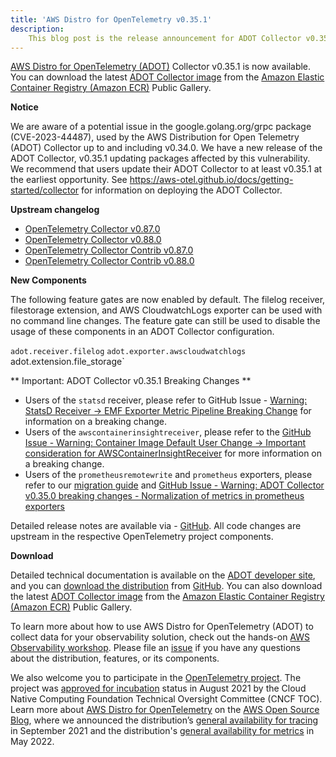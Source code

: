 ```yaml
---
title: 'AWS Distro for OpenTelemetry v0.35.1'
description:
    This blog post is the release announcement for ADOT Collector v0.35.1
---
```



<SectionSeparator />

[AWS Distro for OpenTelemetry (ADOT)](https://aws-otel.github.io/) Collector v0.35.1 is now available.
You can download the latest [ADOT Collector image](https://gallery.ecr.aws/aws-observability/aws-otel-collector) from the
[Amazon Elastic Container Registry (Amazon ECR)](https://aws.amazon.com/ecr/) Public Gallery.

<SectionSeparator />

**Notice**

We are aware of a potential issue in the google.golang.org/grpc package (CVE-2023-44487), used by the AWS Distribution for Open Telemetry (ADOT) Collector up to and including v0.34.0.
We have a new release of the ADOT Collector, v0.35.1 updating packages affected by this vulnerability. We recommend that users update their ADOT Collector
to at least v0.35.1 at the earliest opportunity. See https://aws-otel.github.io/docs/getting-started/collector for information on deploying the ADOT Collector.

**Upstream changelog**

* [OpenTelemetry Collector v0.87.0](https://github.com/open-telemetry/opentelemetry-collector/releases/tag/v0.87.0)
* [OpenTelemetry Collector v0.88.0](https://github.com/open-telemetry/opentelemetry-collector/releases/tag/v0.88.0)
* [OpenTelemetry Collector Contrib v0.87.0](https://github.com/open-telemetry/opentelemetry-collector-contrib/releases/tag/v0.87.0)
* [OpenTelemetry Collector Contrib v0.88.0](https://github.com/open-telemetry/opentelemetry-collector-contrib/releases/tag/v0.88.0)

**New Components**

The following feature gates are now enabled by default. The filelog receiver, filestorage extension, and AWS CloudwatchLogs exporter
can be used with no command line changes. The feature gate can still be used to disable the usage of these components in an ADOT
Collector configuration. 

`adot.receiver.filelog`
`adot.exporter.awscloudwatchlogs
`adot.extension.file_storage`

** Important: ADOT Collector v0.35.1 Breaking Changes **

* Users of the `statsd` receiver, please refer to GitHub Issue - [Warning: StatsD Receiver → EMF Exporter
Metric Pipeline Breaking Change](https://github.com/aws-observability/aws-otel-collector/issues/2249) for information on a breaking change.
* Users of the `awscontainerinsightreceiver`, please refer to the [GitHub Issue - Warning: Container Image Default User Change → Important
consideration for AWSContainerInsightReceiver](https://github.com/aws-observability/aws-otel-collector/issues/2317) for more information on a breaking change.
* Users of the `prometheusremotewrite` and `prometheus` exporters, please refer to our [migration guide](/docs/migrating-to-collector-v0.35.0) and
[GitHub Issue - Warning: ADOT Collector v0.35.0 breaking changes - Normalization of metrics in prometheus exporters](https://github.com/aws-observability/aws-otel-collector/issues/2367)

Detailed release notes are available via - [GitHub](https://github.com/aws-observability/aws-otel-collector/releases).
All code changes are upstream in the respective OpenTelemetry project components.

**Download**

Detailed technical documentation is available on the [ADOT developer site](https://aws-otel.github.io/),
and you can [download the distribution](https://aws-otel.github.io/download) from
[GitHub](https://github.com/aws-observability/aws-otel-collector/releases/tag/v0.35.1).
You can also download the latest [ADOT Collector image](https://gallery.ecr.aws/aws-observability/aws-otel-collector)
from the [Amazon Elastic Container Registry (Amazon ECR)](https://aws.amazon.com/ecr/) Public Gallery.

To learn more about how to use AWS Distro for OpenTelemetry (ADOT) to collect data for your observability solution,
check out the hands-on [AWS Observability workshop](https://observability.workshop.aws/en/adot.html).
Please file an [issue](https://github.com/aws-observability/aws-otel-community/issues) if you have any
questions about the distribution, features, or its components.

We also welcome you to participate in the [OpenTelemetry project](https://github.com/open-telemetry).
The project was [approved for incubation](https://www.cncf.io/blog/2021/08/26/opentelemetry-becomes-a-cncf-incubating-project/) status
in August 2021 by the Cloud Native Computing Foundation Technical Oversight Committee (CNCF TOC). Learn more about
[AWS Distro for OpenTelemetry](https://aws.amazon.com/blogs/opensource/category/management-tools/aws-distro-for-opentelemetry/) on the
[AWS Open Source Blog](https://aws.amazon.com/blogs/opensource/category/management-tools/aws-distro-for-opentelemetry/), where we announced
the distribution’s [general availability for tracing](https://aws.amazon.com/blogs/opensource/aws-distro-for-opentelemetry-is-now-ga-for-tracing/) in September 2021
and the distribution's [general availability for metrics](https://aws.amazon.com/blogs/opensource/aws-distro-for-opentelemetry-is-now-generally-available-for-metrics/) in May 2022.
